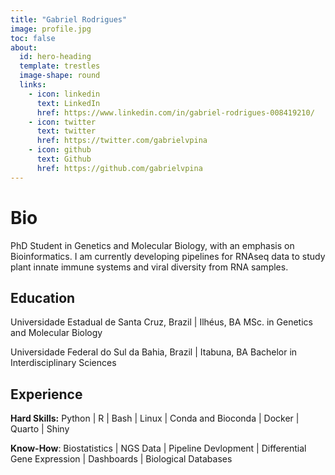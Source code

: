```yaml
---
title: "Gabriel Rodrigues"
image: profile.jpg
toc: false
about:
  id: hero-heading
  template: trestles
  image-shape: round
  links:
    - icon: linkedin
      text: LinkedIn
      href: https://www.linkedin.com/in/gabriel-rodrigues-008419210/
    - icon: twitter
      text: twitter
      href: https://twitter.com/gabrielvpina
    - icon: github
      text: Github
      href: https://github.com/gabrielvpina
---
```


# Bio

PhD Student in Genetics and Molecular Biology, with an emphasis on Bioinformatics. I am currently developing pipelines for RNAseq data to study plant innate immune systems and viral diversity from RNA samples.

## Education

Universidade Estadual de Santa Cruz, Brazil | Ilhéus, BA
MSc. in Genetics and Molecular Biology

Universidade Federal do Sul da Bahia, Brazil | Itabuna, BA
Bachelor in Interdisciplinary Sciences

## Experience

**Hard Skills:** Python | R | Bash | Linux | Conda and Bioconda | Docker | Quarto | Shiny

**Know-How**: Biostatistics | NGS Data | Pipeline Devlopment | Differential Gene Expression | Dashboards | Biological Databases